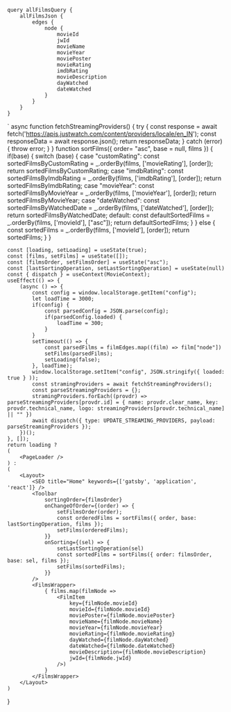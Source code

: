 

	query allFilmsQuery {
		allFilmsJson {
			edges {
				node {
					movieId
					jwId
					movieName
					movieYear
					moviePoster
					movieRating
					imdbRating
					movieDescription
					dayWatched
					dateWatched
				}
			}
		}
	}
`
async function fetchStreamingProviders() {
	try {
		const response = await fetch('https://apis.justwatch.com/content/providers/locale/en_IN');
		const responseData = await response.json();
		return responseData;
	} catch (error) {
		throw error;
	}
}
function sortFilms({ order= "asc", base = null, films }) {
	if(base) {
		switch (base) {
			case "customRating":
				const sortedFilmsByCustomRating = _.orderBy(films, ['movieRating'], [order]);
				return sortedFilmsByCustomRating;
			case "imdbRating":
				const sortedFilmsByImdbRating = _.orderBy(films, ['imdbRating'], [order]);
				return sortedFilmsByImdbRating;
			case "movieYear":
				const sortedFilmsByMovieYear = _.orderBy(films, ['movieYear'], [order]);
				return sortedFilmsByMovieYear;
			case "dateWatched":
				const sortedFilmsByWatchedDate = _.orderBy(films, ['dateWatched'], [order]);
				return sortedFilmsByWatchedDate;
			default:
				const defaultSortedFilms = _.orderBy(films, ['movieId'], ["asc"]);
				return defaultSortedFilms;
		}
	} else {
		const sortedFilms = _.orderBy(films, ['movieId'], [order]);
		return sortedFilms;
	}
}

	const [loading, setLoading] = useState(true);
	const [films, setFilms] = useState([]);
	const [filmsOrder, setFilmsOrder] = useState("asc");
	const [lastSortingOperation, setLastSortingOperation] = useState(null)
	const { dispatch } = useContext(MovieContext);
	useEffect(() => {
		(async () => {
			const config = window.localStorage.getItem("config");
			let loadTime = 3000;
			if(config) {
				const parsedConfig = JSON.parse(config);
				if(parsedConfig.loaded) {
					loadTime = 300;
				}
			}
			setTimeout(() => {
				const parsedFilms = filmEdges.map((film) => film["node"])
				setFilms(parsedFilms);
				setLoading(false);
			}, loadTime);
			window.localStorage.setItem("config", JSON.stringify({ loaded: true } ));
			const stramingProviders = await fetchStreamingProviders();
			const parseStreamingProviders = {};
			stramingProviders.forEach((provdr) => parseStreamingProviders[provdr.id] = { name: provdr.clear_name, key: provdr.technical_name, logo: streamingProviders[provdr.technical_name] || "" })
			await dispatch({ type: UPDATE_STREAMING_PROVIDERS, payload: parseStreamingProviders });
		})();
	}, []);
	return loading ?
	(
		<PageLoader />
	) :
	(
		<Layout>
			<SEO title="Home" keywords={['gatsby', 'application', 'react']} />
			<Toolbar
				sortingOrder={filmsOrder}
				onChangeOfOrder={(order) => {
					setFilmsOrder(order);
					const orderedFilms = sortFilms({ order, base: lastSortingOperation, films });
					setFilms(orderedFilms);
				}}
				onSorting={(sel) => {
					setLastSortingOperation(sel)
					const sortedFilms = sortFilms({ order: filmsOrder, base: sel, films });
					setFilms(sortedFilms);
				}}
			/>
			<FilmsWrapper>
				{ films.map(filmNode => 
					<FilmItem 
						key={filmNode.movieId}
						movieId={filmNode.movieId}
						moviePoster={filmNode.moviePoster}
						movieName={filmNode.movieName}
						movieYear={filmNode.movieYear}
						movieRating={filmNode.movieRating}
						dayWatched={filmNode.dayWatched}
						dateWatched={filmNode.dateWatched}
						movieDescription={filmNode.movieDescription}
						jwId={filmNode.jwId}
					/>)
				}
			</FilmsWrapper>
		</Layout>
	)
}